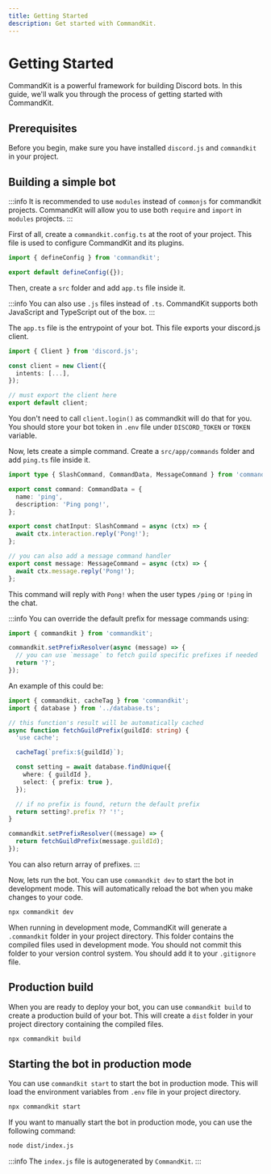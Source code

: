 ```yaml
---
title: Getting Started
description: Get started with CommandKit.
---
```


# Getting Started

CommandKit is a powerful framework for building Discord bots. In this guide, we'll walk you through the process of getting started with CommandKit.

## Prerequisites

Before you begin, make sure you have installed `discord.js` and `commandkit` in your project.

## Building a simple bot

:::info
It is recommended to use `modules` instead of `commonjs` for commandkit projects. CommandKit will allow you to use both `require` and `import` in `modules` projects.
:::

First of all, create a `commandkit.config.ts` at the root of your project. This file is used to configure CommandKit and its plugins.

```ts
import { defineConfig } from 'commandkit';

export default defineConfig({});
```

Then, create a `src` folder and add `app.ts` file inside it.

:::info
You can also use `.js` files instead of `.ts`. CommandKit supports both JavaScript and TypeScript out of the box.
:::

The `app.ts` file is the entrypoint of your bot. This file exports your discord.js client.

```ts
import { Client } from 'discord.js';

const client = new Client({
  intents: [...],
});

// must export the client here
export default client;
```

You don't need to call `client.login()` as commandkit will do that for you. You should store your bot token in `.env` file under `DISCORD_TOKEN` or `TOKEN` variable.

Now, lets create a simple command. Create a `src/app/commands` folder and add `ping.ts` file inside it.

```ts
import type { SlashCommand, CommandData, MessageCommand } from 'commandkit';

export const command: CommandData = {
  name: 'ping',
  description: 'Ping pong!',
};

export const chatInput: SlashCommand = async (ctx) => {
  await ctx.interaction.reply('Pong!');
};

// you can also add a message command handler
export const message: MessageCommand = async (ctx) => {
  await ctx.message.reply('Pong!');
};
```

This command will reply with `Pong!` when the user types `/ping` or `!ping` in the chat.

:::info
You can override the default prefix for message commands using:

```ts
import { commandkit } from 'commandkit';

commandkit.setPrefixResolver(async (message) => {
  // you can use `message` to fetch guild specific prefixes if needed
  return '?';
});
```

An example of this could be:

```ts
import { commandkit, cacheTag } from 'commandkit';
import { database } from '../database.ts';

// this function's result will be automatically cached
async function fetchGuildPrefix(guildId: string) {
  'use cache';

  cacheTag(`prefix:${guildId}`);

  const setting = await database.findUnique({
    where: { guildId },
    select: { prefix: true },
  });

  // if no prefix is found, return the default prefix
  return setting?.prefix ?? '!';
}

commandkit.setPrefixResolver((message) => {
  return fetchGuildPrefix(message.guildId);
});
```

You can also return array of prefixes.
:::

Now, lets run the bot. You can use `commandkit dev` to start the bot in development mode. This will automatically reload the bot when you make changes to your code.

```sh
npx commandkit dev
```

When running in development mode, CommandKit will generate a `.commandkit` folder in your project directory. This folder contains the compiled files used in development mode. You should not commit this folder to your version control system. You should add it to your `.gitignore` file.

## Production build

When you are ready to deploy your bot, you can use `commandkit build` to create a production build of your bot. This will create a `dist` folder in your project directory containing the compiled files.

```sh
npx commandkit build
```

## Starting the bot in production mode

You can use `commandkit start` to start the bot in production mode. This will load the environment variables from `.env` file in your project directory.

```sh
npx commandkit start
```

If you want to manually start the bot in production mode, you can use the following command:

```sh
node dist/index.js
```

:::info
The `index.js` file is autogenerated by `CommandKit`.
:::
